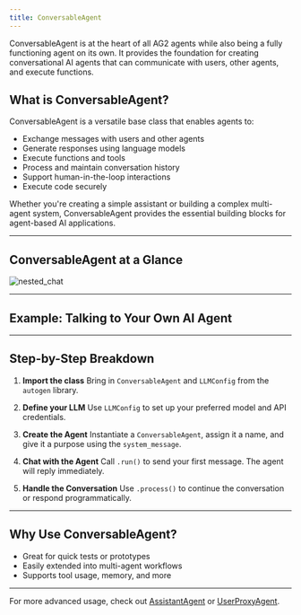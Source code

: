 ---
title: ConversableAgent
---

ConversableAgent is at the heart of all AG2 agents while also being a fully functioning agent on its own. It provides the foundation for creating conversational AI agents that can communicate with users, other agents, and execute functions.

## What is ConversableAgent?

ConversableAgent is a versatile base class that enables agents to:

- Exchange messages with users and other agents
- Generate responses using language models
- Execute functions and tools
- Process and maintain conversation history
- Support human-in-the-loop interactions
- Execute code securely

Whether you're creating a simple assistant or building a complex multi-agent system, ConversableAgent provides the essential building blocks for agent-based AI applications.

---

## ConversableAgent at a Glance

![nested_chat](assets/conversable_agent.png "width=400 height=400")

---

## Example: Talking to Your Own AI Agent


<Example />

---

## Step-by-Step Breakdown

1. **Import the class**
   Bring in `ConversableAgent` and `LLMConfig` from the `autogen` library.

2. **Define your LLM**
   Use `LLMConfig` to set up your preferred model and API credentials.

3. **Create the Agent**
   Instantiate a `ConversableAgent`, assign it a name, and give it a purpose using the `system_message`.

4. **Chat with the Agent**
   Call `.run()` to send your first message. The agent will reply immediately.

5. **Handle the Conversation**
   Use `.process()` to continue the conversation or respond programmatically.

---

## Why Use ConversableAgent?

- Great for quick tests or prototypes
- Easily extended into multi-agent workflows
- Supports tool usage, memory, and more

---

For more advanced usage, check out [AssistantAgent](/docs/api-reference/autogen/AssistantAgent) or [UserProxyAgent](/docs/api-reference/autogen/UserProxyAgent).

